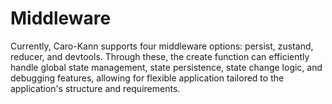 # Middleware

Currently, Caro-Kann supports four middleware options: persist, zustand, reducer, and devtools. Through these, the create function can efficiently handle global state management, state persistence, state change logic, and debugging features, allowing for flexible application tailored to the application's structure and requirements.